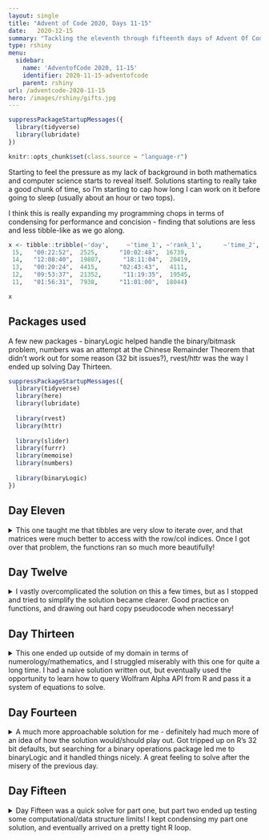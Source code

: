 ```yaml
---
layout: single
title: "Advent of Code 2020, Days 11-15"
date:   2020-12-15
summary: "Tackling the eleventh through fifteenth days of Advent Of Code 2020: seating system, rain risk, shuttle search,  docking data, rambunctious recitation!"
type: rshiny
menu:
  sidebar:
    name: 'AdventofCode 2020, 11-15'
    identifier: 2020-11-15-adventofcode
    parent: rshiny
url: /adventcode-2020-11-15
hero: /images/rshiny/gifts.jpg
---
```


```r
suppressPackageStartupMessages({
  library(tidyverse)
  library(lubridate)
})

knitr::opts_chunk$set(class.source = "language-r")
```

Starting to feel the pressure as my lack of background in both mathematics and computer science starts to reveal itself. Solutions starting to really take a good chunk of time, so I'm starting to cap how long I can work on it before going to sleep (usually about an hour or two tops). 

I think this is really expanding my programming chops in terms of condensing for performance and concision - finding that solutions are less and less tibble-like as we go along. 

```r
x <- tibble::tribble(~'day',     ~'time_1', ~'rank_1',      ~'time_2', ~'rank_2', 
 15,   "00:22:52",  2525,      "10:02:48",  16739,
 14,   "12:08:40",  19807,      "18:11:04",  20419,
 13,   "00:20:24",  4415,      "02:43:43",   4111,
 12,   "09:53:37",  21352,      "11:19:35",  19545,
 11,   "01:56:31",  7938,      "11:01:00",  18044)

x
```

## Packages used

A few new packages - binaryLogic helped handle the binary/bitmask problem, numbers was an attempt at the Chinese Remainder Theorem that didn't work out for some reason (32 bit issues?), rvest/httr was the way I ended up solving Day Thirteen.

```r
suppressPackageStartupMessages({
  library(tidyverse)
  library(here)
  library(lubridate)
  
  library(rvest)
  library(httr)
  
  library(slider)
  library(furrr)
  library(memoise)
  library(numbers)
  
  library(binaryLogic)
})
```

## Day Eleven

<details>
<summary> This one taught me that tibbles are very slow to iterate over, and that matrices were much better to access with the row/col indices. Once I got over that problem, the functions ran so much more beautifully! </summary>


--- Description ---

> All decisions are based on the number of occupied seats adjacent to a given seat (one of the eight positions immediately up, down, left, right, or diagonal from the seat). The following rules are applied to every seat simultaneously:

>    If a seat is empty (L) and there are no occupied seats adjacent to it, the seat becomes occupied.
>    If a seat is occupied (#) and four or more seats adjacent to it are also occupied, the seat becomes empty.
>    Otherwise, the seat's state does not change.

--- Data ---
```r
input_11 <- read_lines("https://github.com/tanho63/advent_of_code/raw/master/2020/day-11.txt")
```

--- Cleaning ---

```r
seat_map <- tibble(col = input_11) %>% 
  mutate(col = str_split(col,"")) %>% 
  unnest_wider(col,names_sep = "_") %>% 
  mutate_all(~replace(.x,.x == ".",NA)) %>% 
  mutate_all(~replace(.x,.x == "L",0)) %>% 
  mutate_all(as.numeric)

seat_matrix <- as.matrix(seat_map)

seat_index <- seat_map %>% 
  rownames_to_column(var = "row_index") %>% 
  mutate(row_index = as.numeric(row_index)) %>% 
  pivot_longer(cols = -row_index,names_to = "column_index") %>% 
  mutate(column_index = parse_number(column_index))
```

Functions

```r
generate_adjacent <- function(row_index,column_index,seat_matrix){
  
  check <- seat_matrix[[row_index,column_index]]
  
  if(is.na(check)) return(NA)
  
  r <- c(row_index - 1, row_index, row_index + 1)
  c <- c(column_index -1, column_index, column_index + 1)
  
  x <- expand_grid(row = r,col = c) %>% 
    filter(!(row==row_index & col==column_index)) %>% 
    filter(between(row,1,nrow(seat_matrix)),between(col,1,ncol(seat_matrix))) %>% 
    mutate(value = map2_dbl(row,col,~seat_matrix[[.x,.y]])) %>% 
    filter(!is.na(value))
    
  return(x)
}

get_seat <- function(row,col,p1){
  p1[[row, col]]
}

count_occupied <- function(adjacent_seats,p1){

  if(is.logical(adjacent_seats)) return(NA)
  
  x <- adjacent_seats %>% 
    mutate(value = map2_dbl(.data$row,.data$col,get_seat,p1))
  
  sum(x$value,na.rm = TRUE)
}

```

--- Problem 1 ---

> Simulate your seating area by applying the seating rules repeatedly until no seats change state. How many seats end up occupied?

```r
p1_index <- seat_index %>% 
  mutate(adjacent_seats = future_map2(row_index,column_index,generate_adjacent,seat_matrix))

p1 <- seat_matrix
total_value <- sum(p1,na.rm = TRUE)
total_change <- 1
iteration <- 1
list_changes <- c()

while(total_change!=0){
  
  p1_index <- p1_index %>% 
    mutate(adjacent_status = future_map_dbl(adjacent_seats,count_occupied,p1),
           value = case_when(adjacent_status == 0 ~ 1,
                              adjacent_status >=4 ~ 0,
                              TRUE ~ value))
  
  p1 <- matrix(p1_index$value,nrow = nrow(seat_matrix), ncol = ncol(seat_matrix), byrow=TRUE)
  
  change <- sum(p1,na.rm = TRUE)
  total_change <- change - total_value
  total_value <- change
  
  list_changes <- c(list_changes,change)
  
  iteration <- iteration + 1
  
  print(iteration)
  
}
```
```r
change <- 2243
```
```r
change # last change
```

--- Problem 2 ---

> People don't just care about adjacent seats - they care about the first seat they can see in each of those eight directions!

So rewrite the adjacent seats function first, then rerun the loop and get seats etc. Trying matrices for faster speed.

Functions

```r
gen_los <- function(row_dir,col_dir,row_index,col_index,row_max,col_max,seat_matrix){
  if(!between(row_index + row_dir,1,row_max)) return(NULL)
  if(!between(col_index + col_dir,1,col_max)) return(NULL)
  
  value <- seat_matrix[[row_index + row_dir,col_index + col_dir]]
  
  if(!is.na(value)) return(list(row = row_index + row_dir, col = col_index + col_dir))
  
  new_rowindex <- row_index + row_dir
  new_colindex <- col_index + col_dir
  
  gen_los(row_dir,col_dir,new_rowindex,new_colindex,row_max,col_max,seat_matrix)
}

generate_los <- function(row_index,column_index,seat_matrix){
  
  check <- seat_matrix[row_index,column_index]
  
  if(is.na(check)) return(NA)
  
  r <- c(-1, 0, 1)
  c <- c(-1, 0, 1)
  
  x <- expand_grid(row = r,col = c) %>% 
    filter(!(row == 0 & col == 0))
  
  y <- map2_dfr(x$row,x$col,gen_los,row_index,column_index,nrow(seat_matrix),ncol(seat_matrix),seat_matrix)
  
  return(y)
}

get_seat2 <- function(row,col,iteration){
  p2[row,col]
}

count_occupied2 <- function(adjacent_seats,iteration){
  
  if(is.logical(adjacent_seats)) return(NA)
  
  x <- map2_dbl(adjacent_seats$row,adjacent_seats$col,get_seat2,iteration) 
  
  sum(x,na.rm = TRUE)
}
```

```r
p2_index <- seat_index %>% 
  mutate(row_index = as.numeric(row_index),
         adjacent_seats = future_map2(row_index,column_index,generate_los,seat_matrix))
```

```r
p2 <- seat_matrix
total_value2 <- sum(p2,na.rm = TRUE)
total_change2 <- 1
iteration2 <- 1
list_changes2 <- c()

while(total_change2!=0){
  
  p2_index <- p2_index %>% 
    mutate(adjacent_status = future_map_dbl(adjacent_seats,count_occupied2,iteration2),
           value = case_when(adjacent_status == 0 ~ 1,
                             adjacent_status >=5 ~ 0,
                             TRUE ~ value))
  
  p2 <- matrix(p2_index$value,nrow = nrow(seat_matrix), ncol = ncol(seat_matrix), byrow=TRUE)
  
  change2 <- sum(p2,na.rm = TRUE)
  total_change2 <- change2 - total_value2
  total_value2 <- change2
  
  list_changes2 <- c(list_changes2,change2)
  
  iteration2 <- iteration2 + 1
  
  print(iteration2)
  
}
```
```r
change2 <- 2027
```
```r
change2
```

</details>

## Day Twelve

<details>

<summary> I vastly overcomplicated the solution on this a few times, but as I stopped and tried to simplify the solution became clearer. Good practice on functions, and drawing out hard copy pseudocode when necessary! </summary>


--- Description ---

>The navigation instructions (your puzzle input) consists of a sequence of single-character actions paired with integer input values. After staring at them for a few minutes, you work out what they probably mean:
>
>    - Action N means to move north by the given value.
>    - Action S means to move south by the given value.
>    - Action E means to move east by the given value.
>    - Action W means to move west by the given value.
>    - Action L means to turn left the given number of degrees.
>    - Action R means to turn right the given number of degrees.
>    - Action F means to move forward by the given value in the direction the ship is currently facing.

--- Data --- 

```r
input_12 <- read_lines("https://github.com/tanho63/advent_of_code/blob/master/2020/day-12.txt")
```

--- Cleaning ---

```r
instructions <- tibble(instruction = input_12) %>%
  extract(instruction,into = c("instruction","num"),regex = "^([A-z])([0-9]+)",convert = TRUE)

```

--- Problem 1 ---

> Figure out where the navigation instructions lead. What is the Manhattan distance between that location and the ship's starting position?

Setting out some functions.

```r
move_nesw1 <- function(direction,value,current_position){
  
  switch(direction,
         "N" = current_position$y <- current_position$y + value,
         "E" = current_position$x <- current_position$x + value,
         "S" = current_position$y <- current_position$y - value,
         "W" = current_position$x <- current_position$x - value
         )
  return(current_position)
}

move_lr1 <- function(direction,value,current_position){
  switch(direction,
         "L" = current_position$direction <- current_position$direction + value,
         "R" = current_position$direction <- current_position$direction - value)
  
  if(current_position$direction >= 360) current_position$direction <- current_position$direction %% 360
  
  if(current_position$direction < 0) current_position$direction <- current_position$direction + 360
  
  return(current_position)
}

move_fb1 <- function(value,current_position){
  
  dir <- current_position$direction %>% as.character 
  
  switch (dir,
    '0' = current_position$x <- current_position$x + value,
    '90' = current_position$y <- current_position$y + value,
    '180' = current_position$x <- current_position$x - value,
    '270' = current_position$y <- current_position$y - value
  )
  
  return(current_position)
}

decide_move1 <- function(current_position,direction,value){
  
  switch(direction,
         "L" = ,
         "R" = move_lr1(direction,value,current_position),
         "F" = move_fb1(value,current_position),
         "N" = ,
         "E" = ,
         "S" = ,
         "W" = move_nesw1(direction,value,current_position))
}
```

Now run through the instructions:

```r
current_position <- list(
  direction = 0, # where 0 = East
  x = 0,
  y = 0
)
positions <- current_position

for(i in seq_len(nrow(instructions))){

  new_position <- decide_move1(current_position,instructions$instruction[[i]],instructions$num[[i]])
  
  positions <- bind_rows(positions,new_position)
  
  current_position <- new_position
}
```
```r
current_position <- list(direction = 90, x = -397, y = -399)
```
```r
current_position

abs(current_position$x) + abs(current_position$y)

```

--- Problem 2 ---

> Figure out where the navigation instructions actually lead. What is the Manhattan distance between that location and the ship's starting position?

Rewriting previous functions:

```r
move_waypoint_nesw <- function(direction,value,current_position){
  
  switch(direction,
         "N" = current_position$waypoint_y <- current_position$waypoint_y + value,
         "E" = current_position$waypoint_x <- current_position$waypoint_x + value,
         "S" = current_position$waypoint_y <- current_position$waypoint_y - value,
         "W" = current_position$waypoint_x <- current_position$waypoint_x - value
         )
  return(current_position)
}

move_waypoint_lr <- function(direction,value,current_position){

  new_position <- current_position
  
  if(value == 90){
    if(direction == "L"){
      new_position$waypoint_x <- current_position$waypoint_y * -1
      new_position$waypoint_y <- current_position$waypoint_x
    }
    if(direction == "R"){
      new_position$waypoint_x <- current_position$waypoint_y 
      new_position$waypoint_y <- current_position$waypoint_x * -1
    }
  }
  
  if(value == 180){
    new_position$waypoint_x <- current_position$waypoint_x * -1
    new_position$waypoint_y <- current_position$waypoint_y * -1
  }
  
  if(value == 270){
    if(direction == "R"){
      new_position$waypoint_x <- current_position$waypoint_y * -1
      new_position$waypoint_y <- current_position$waypoint_x
    }
    if(direction == "L"){
      new_position$waypoint_x <- current_position$waypoint_y 
      new_position$waypoint_y <- current_position$waypoint_x * -1
    }
  }
  
  return(new_position)
}

move_fb_waypoint <- function(value,current_position){
  
  dir <- current_position$direction %>% as.character 
  
  current_position$ship_x <- current_position$ship_x + (value * current_position$waypoint_x)
  current_position$ship_y <- current_position$ship_y + (value * current_position$waypoint_y)
  
  return(current_position)
}

decide_move2 <- function(current_position,direction,value){
  
  switch(direction,
         "L" = ,
         "R" = move_waypoint_lr(direction,value,current_position),
         "N" = ,
         "E" = ,
         "S" = ,
         "W" = move_waypoint_nesw(direction,value,current_position),
         "F" = move_fb_waypoint(value,current_position)
  )
}
```

```r
current_position <- list(
  waypoint_x = 10,
  waypoint_y = 1,
  ship_x = 0,
  ship_y = 0
)

positions <- current_position

for(i in seq_len(nrow(instructions))){

  new_position <- decide_move2(current_position,instructions$instruction[[i]],instructions$num[[i]])
  
  positions <- bind_rows(positions,new_position)
  
  current_position <- new_position
}
```
```r
current_position <- list(waypoint_x = 26, waypoint_y = 37, ship_x = -24417, ship_y = -15029)
```
```r
current_position

abs(current_position$ship_x) + abs(current_position$ship_y)
```

</details>

## Day Thirteen

<details> 
<summary> This one ended up outside of my domain in terms of numerology/mathematics, and I struggled miserably with this one for quite a long time. I had a naive solution written out, but eventually used the opportunity to learn how to query Wolfram Alpha API from R and pass it a system of equations to solve. </summary>

--- Description ---

> Your notes (your puzzle input) consist of two lines. The first line is your estimate of the earliest timestamp you could depart on a bus. The second line lists the bus IDs that are in service according to the shuttle company; entries that show x must be out of service, so you decide to ignore them.
> 
> To save time once you arrive, your goal is to figure out the earliest bus you can take to the airport. (There will be exactly one such bus.)

--- Data ---
```r
input_13 <- read_lines("https://github.com/tanho63/advent_of_code/blob/master/2020/day-13.txt")

input_13_e <- c("939","7,13,x,x,59,x,31,19")
```

---Cleaning---

```r
earliest_timestamp <- input_13[[1]] %>% as.numeric

earliest_timestamp_e <- input_13_e[[1]] %>% as.numeric

bus_departures <- tibble(id = input_13[[2]]) %>% 
  separate_rows(id,sep = ",")

bus_departures_e <- tibble(id = input_13_e[[2]]) %>% 
  separate_rows(id,sep = ",")
```

--- Problem 1 ---

```r
p1 <- bus_departures %>% 
  filter(id != "x") %>% 
  mutate(id = as.numeric(id)) %>% 
  mutate(next_departure = earliest_timestamp %/% id * id,
         next_departure = case_when(earliest_timestamp > next_departure ~ next_departure + id,
                                    TRUE ~ next_departure)) %>% 
  arrange(next_departure)
```
```r
earliest_timestamp <- 1006726
p1 <- structure(list(id = c(647, 23, 13, 37, 19, 29, 17, 41, 557), 
    next_departure = c(1006732, 1006733, 1006733, 1006733, 1006734, 
    1006735, 1006740, 1006755, 1007056)), row.names = c(NA, -9L
), class = c("tbl_df", "tbl", "data.frame"))
```
```r
head(p1)
p1$id[[1]] * (p1$next_departure[[1]] - earliest_timestamp)
```

--- Problem 2 ---

```r
p2 <- bus_departures %>% 
  mutate(offset = row_number()-1) %>% 
  filter(id != "x") %>% 
  mutate(id = as.numeric(id))

```

My naive solution looked like this:

```r
run_checks <- function(timestamp,id,offset){
  sum((timestamp+offset) %% id)
}

biggest_factor <- max(p2$id)

timestamp <- 100000000000000 %/% biggest_factor * biggest_factor

sum <- 1

while(sum!=0){
  timestamp <- timestamp+biggest_factor
  sum <- run_checks(timestamp,p2$id,p2$offset)
}

timestamp
```

While I was waiting for the first loop, I started reading solutions in other languages. I'm admittedly getting a little out of my depth, and noticed a) people talking about the naive/brute-force solution being incredibly slow even in a language like C, b) how many people looked up and implemented Chinese Remainder Theorem (some math concept I'd never heard of) and c) how many people just copied their problem into an online solver. 

I don't have the math chops to teach myself CRT at 1:30 am, so I decided to look around at some other options. 

Firstly, trying the {numbers} package I found on CRAN, which professed to have a `chinese()` function. 

```r
library(numbers)
options(scipen = 999)

chinese(p2$offset,p2$id)
```
```r
663851081414962
```

This ... seemed ... promising - but failed to pass muster as the solution.  

I futzed with this, thinking that I'd done it wrong and set things up incorrectly - but alas, no dice. 

Next, Reddit suggested Rosetta Code as a place to get functions in any programming language for CRT, so I toyed with that:

```r
mul_inv <- function(a, b)
{
  b0 <- b
  x0 <- 0L
  x1 <- 1L
 
  if (b == 1) return(1L)
  while(a > 1){
    q <- a/b
 
    t <- b
    b <- a %% b
    a <- t
 
    t <- x0
    x0 <- x1 - q*x0
    x1 <- t
  }
 
  if (x1 < 0) x1 <- x1 + b0
  return(x1)
}
 
chinese_remainder <- function(n, a)
{
  len <- length(n)
 
  prod <- 1L
  sum <- 0L
 
  for (i in 1:len) prod <- prod * n[i]
 
  for (i in 1:len){
    p <- prod / n[i]
    sum <- sum + a[i] * mul_inv(p, n[i]) * p
  }
 
  return(sum %% prod)
}
 
n <- p2$id
a <- p2$offset
 
chinese_remainder(n, a)
```
```r
502023422045264
```

but also no dice. I figure it's reaching R's bigint limits, or something, and causing rounding/float errors. 

Finally, I resorted to just getting old faithful, Wolfram Alpha, to solve the system of equations.

I'm an honorable cheat though: I figured I'd limit myself to learning and using the Wolfram Alpha API instead. 

Here's some of my standard set of packages for interacting with APIs:
```r
library(httr)
library(glue)
library(xml2)
library(rvest)
```

You need to sign up for an API app ID, which is free but limited to 2000 queries per month. https://products.wolframalpha.com/api

I've got my apikey saved as a system environment variable, there are other ways to handle the secret (rstudioapi, keyring, etc)

```r
apikey <- Sys.getenv("wolfram_alpha")
```

Create the system of equations and reduce it into a single comma separated string

```r
equations <- glue::glue("(x + {p2$offset}) mod {p2$id}=0") %>% paste(collapse = ",")
```

Send the equations and the apikey as html query parameters in a GET request

```r
response <- httr::GET("http://api.wolframalpha.com/v2/query",
               query = list(input = equations,
                            appid = apikey))
```

Parse the response, drilling down to the plaintext.

```r
resp_content <- content(response,as = "parsed")

plaintext <- resp_content %>% 
  html_nodes("plaintext") %>% 
  html_text()
```
```r
plaintext <- c("{(x + 0) mod 23 = 0, (x + 13) mod 41 = 0, (x + 23) mod 647 = 0, (x + 41) mod 13 = 0, (x + 42) mod 19 = 0, (x + 52) mod 29 = 0, (x + 54) mod 557 = 0, (x + 60) mod 37 = 0, (x + 71) mod 17 = 0}", 
"{x mod 23 = 0, (x + 13) mod 41 = 0, (x + 23) mod 647 = 0, (x + 41) mod 13 = 0, (x + 42) mod 19 = 0, (x + 52) mod 29 = 0, (x + 54) mod 557 = 0, (x + 60) mod 37 = 0, (x + 71) mod 17 = 0}", 
"{x - 23 floor(x/23) = 0, -41 floor((x + 13)/41) + x + 13 = 0, -647 floor((x + 23)/647) + x + 23 = 0, -13 floor((x + 2)/13) + x + 2 = 0, -19 floor((x + 4)/19) + x + 4 = 0, -29 floor((x + 23)/29) + x + 23 = 0, -557 floor((x + 54)/557) + x + 54 = 0, -37 floor((x + 23)/37) + x + 23 = 0, -17 floor((x + 3)/17) + x + 3 = 0}", 
"x = 1531146567793219 n + 867295486378319, n element Z")
```
```r
plaintext 
```

</details>

## Day Fourteen

<details>

<summary> A much more approachable solution for me - definitely had much more of an idea of how the solution would/should play out. Got tripped up on R's 32 bit defaults, but searching for a binary operations package led me to binaryLogic and it handled things nicely. A great feeling to solve after the misery of the previous day. </summary>

Day fourteen - Docking Data!

--- Description ---

> The initialization program (your puzzle input) can either update the bitmask or write a value to memory. Values and memory addresses are both 36-bit unsigned integers. For example, ignoring bitmasks for a moment, a line like mem[8] = 11 would write the value 11 to memory address 8.

--- Data ---
```r
input_14 <- read_lines("https://github.com/tanho63/advent_of_code/raw/master/2020/day-14-example1.txt")

input_14_e1 <- read_lines("https://github.com/tanho63/advent_of_code/raw/master/2020/day-14-example1.txt")
```

--- Problem 1 ---

So I think I'll try super-assigning into a global "current_mask" and "current_memory" list, and create functions to update the mask and to write into the memory list. 

```r
current_mask <- list()
current_memory <- numeric()

choose_function <- function(instruction){
  
  if(str_detect(instruction,"mask")) update_mask(instruction)
  
  if(str_detect(instruction,"mem")) write_memory(instruction)
}

update_mask <- function(instruction){
  
  mask <- str_remove(instruction, "mask = ") %>% str_split("") %>% unlist()
  
  mask_locations <- str_which(mask,"X",negate = TRUE)

  current_mask <<- list(
    location = mask_locations,
    value = mask[mask_locations] %>% as.integer()
  )
  
  return(current_mask)
}

update_mask(input_14_e1[1])
```
```r
list(location = c(30L, 35L), value = 1:0)
```
```r
write_memory <- function(instruction){
  
  mem_instruction <- str_split(instruction," = ") %>% unlist()
  
  mem_location <- parse_number(mem_instruction[[1]])
  
  mem_value <- parse_integer(mem_instruction[[2]]) %>% 
    as.binary(signed = TRUE, size = 5)
  
  mem_value[current_mask$location+4] <- current_mask$value
  
  mem_value <- as.numeric(mem_value)
  
  current_memory[[mem_location]]<<-mem_value
  
  return(mem_value)
}
write_memory(input_14_e1[2])
```
```r
73
```
```r
walk(input_14,choose_function)

sum(current_memory %>% unlist(),na.rm = TRUE)
```
```r
10035335144140
```

--- Problem 2 ---

```r
input_14_e2 <- read_lines("https://github.com/tanho63/advent_of_code/raw/master/2020/day-14-example2.txt")
```

> Instead, it acts as a memory address decoder. Immediately before a value is written to memory, each bit in the bitmask modifies the corresponding bit of the destination memory address in the following way:
>
>    - If the bitmask bit is 0, the corresponding memory address bit is unchanged.
>    - If the bitmask bit is 1, the corresponding memory address bit is overwritten with 1.
>    - If the bitmask bit is X, the corresponding memory address bit is floating.

This suggests a revised "mask decoder" function:

```r
instruction <- input_14_e2[1]

update_decoder <- function(instruction){
  
  mask <- str_remove(instruction, "mask = ") %>% str_split("") %>% unlist()
  
  overwrite_locations <- str_which(mask,"1")

  float_locations <- str_which(mask,"X")
  
  current_mask <<- list(
    overwrite = overwrite_locations,
    float = float_locations)
  
  return(current_mask)
}

update_decoder(instruction)
```
```r
list(overwrite = c(32L, 35L), float = c(31L, 36L))
```

> A floating bit is not connected to anything and instead fluctuates unpredictably. In practice, this means the floating bits will take on all possible values, potentially causing many memory addresses to be written all at once!

So instead of masking what the value is, the address being written to is "masked" by floats. I'll try to use expand_grid to get all the combination of float values. 

```r
instruction <- input_14_e2[2]
current_memory <- tibble()

write_memory_two <- function(instruction){
  
  mem_instruction <- str_split(instruction," = ") %>% unlist()
  
  mem_location <- parse_number(mem_instruction[[1]]) %>% 
    as.binary(signed = TRUE, size = 5)
  
  mem_location[current_mask$overwrite+4] <- 1
    
  x <- tibble(float_locations = current_mask$float + 4,
              float_values = list(c(0,1))) %>% 
    deframe() %>% 
    expand.grid() 
    
  mem_locations <- pmap(x,~ {mem_location[current_mask$float +4] <- c(...); as.numeric(mem_location)}) %>% unlist()
    
  mem_value <- parse_integer(mem_instruction[[2]])
    
  current_memory <<- bind_rows(current_memory,
                               tibble(mem_locations = mem_locations,
                                      mem_value = mem_value))
  return(current_memory)
}

write_memory_two(instruction)
```
```r
structure(list(mem_locations = c(26, 58, 27, 59, 26, 58, 27, 
59), mem_value = c(100L, 100L, 100L, 100L, 100L, 100L, 100L, 
100L)), row.names = c(NA, -8L), class = c("tbl_df", "tbl", "data.frame"
))
```

```r
current_memory <- tibble()
current_mask <- list()

choose_operation <- function(instruction){
  
  if(str_detect(instruction,"mask")) update_decoder(instruction)
  
  if(str_detect(instruction,"mem")) write_memory_two(instruction)
}

walk(input_14,choose_operation)

current_memory %>% 
  group_by(mem_locations) %>% 
  slice_tail() %>% 
  ungroup() %>% 
  pull(mem_value) %>% 
  sum()
```
```r
3817372618036
```

Ran into some memory overflow issues, so decided to just save all the instructions and slice tail later. (In hindsight, that's probably more R-like anyway)

</details>

## Day Fifteen

<details>
<summary> Day Fifteen was a quick solve for part one, but part two ended up testing some computational/data structure limits! I kept condensing my part one solution, and eventually arrived on a pretty tight R loop. </summary>

--- Description ---

> So, after the starting numbers, each turn results in that player speaking aloud either 0 (if the last number is new) or an age (if the last number is a repeat).

--- Data ---

```r
input_15 <- c(15,12,0,14,3,1)
```

--- Problem 1 ---

```r
p1 <- tibble(index = 1:6,value = input_15) %>% 
  bind_rows(list(index = 7:2020))

find_next <- function(i){
  prev <- p1$value[i - 1]
  new <- 0
  
  if(prev %in% p1$value[-(i-1)]) {
    new <- p1 %>% 
      filter(prev == value) %>% 
      slice_tail(n = 2) %>% 
      pull(index) %>% 
      diff()
    }
  
  p1$value[i] <<- new
}

walk(7:2020,find_next)
tail(p1$value,1)
```
```r
249
```

--- Problem 2 ---

30,000,000 iterations slows this down heck of a lot! 

Listing changes I made to first solution: 

- instead of storing what each iteration said, store when each number was last said
- reconfigure to store a vector of previous value and a second vector of value before previous value
- pre-emptively build out the previous vectors to 100,000 long - if overflow, increase incrementally - this avoids copy on modify
- pass solutions from prev_1 to prev_2 by location
- don't recalculate indexes twice for each loop - pre-set it before the loop and then do it at the end of loop
- superassigning is slow, move the superassigned thing inside the function
- tibbles are slow. matrices are slow. data.table is slow in this context too. 

```r

find_next2 <- function(p1, range) {
  
  p2 <- p1 %>% 
    group_by(value) %>% 
    slice_tail(n=2) %>%
    mutate(rank = rank(desc(index))) %>% 
    ungroup() %>% 
    pivot_wider(names_from = rank, names_prefix = "prev_",values_from = index) %>% 
    arrange(value) %>% 
    left_join(
      y = .,
      x = tibble(value = 0:100000),
      by = 'value'
    )
  
  value <- p2$value %>% as.integer()
  
  prev_1 <- p2$prev_1
  
  prev_2 <- p2$prev_2
  
  index <- which(prev_1 == max(prev_1,na.rm=TRUE))
  
  for (i in range) {
    
    prev_value <- prev_2[index]
    index <- 1
    
    if(!is.na(prev_value)) index <- i - prev_value
    
    prev_2[index] <- prev_1[index]
    prev_1[index] <- i
    
    # if(i %% 1000000 ==0) message(i)
  }
  
  # Return the last value
  return(index - 1)
}
tictoc::tic()
find_next2(p1,2021:30000000)
tictoc::toc()
```
```r
41687
message("11.85 sec elapsed")
```



<details>
